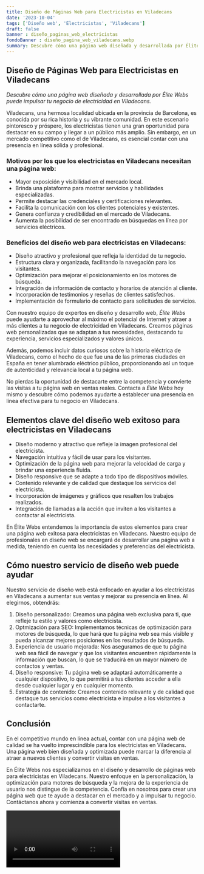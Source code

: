 ```yaml
---
title: Diseño de Páginas Web para Electricistas en Viladecans
date: '2023-10-04'
tags: ['Diseño web', 'Electricistas', 'Viladecans']
draft: false
banner : diseño_paginas_web_electricistas
fondoBanner : diseño_pagina_web_viladecans.webp
summary: Descubre cómo una página web diseñada y desarrollada por Élite Webs puede impulsar tu negocio de electricidad en Viladecans.
---
```


## Diseño de Páginas Web para Electricistas en Viladecans

*Descubre cómo una página web diseñada y desarrollada por *Élite Webs* puede impulsar tu negocio de electricidad en Viladecans.*

Viladecans, una hermosa localidad ubicada en la provincia de Barcelona, es conocida por su rica historia y su vibrante comunidad. En este escenario pintoresco y próspero, los electricistas tienen una gran oportunidad para destacar en su campo y llegar a un público más amplio. Sin embargo, en un mercado competitivo como el de Viladecans, es esencial contar con una presencia en línea sólida y profesional.

### Motivos por los que los electricistas en Viladecans necesitan una página web:

- Mayor exposición y visibilidad en el mercado local.
- Brinda una plataforma para mostrar servicios y habilidades especializadas.
- Permite destacar las credenciales y certificaciones relevantes.
- Facilita la comunicación con los clientes potenciales y existentes.
- Genera confianza y credibilidad en el mercado de Viladecans.
- Aumenta la posibilidad de ser encontrado en búsquedas en línea por servicios eléctricos.

### Beneficios del diseño web para electricistas en Viladecans:

- Diseño atractivo y profesional que refleja la identidad de tu negocio.
- Estructura clara y organizada, facilitando la navegación para los visitantes.
- Optimización para mejorar el posicionamiento en los motores de búsqueda.
- Integración de información de contacto y horarios de atención al cliente.
- Incorporación de testimonios y reseñas de clientes satisfechos.
- Implementación de formulario de contacto para solicitudes de servicios.

Con nuestro equipo de expertos en diseño y desarrollo web, *Élite Webs* puede ayudarte a aprovechar al máximo el potencial de Internet y atraer a más clientes a tu negocio de electricidad en Viladecans. Creamos páginas web personalizadas que se adaptan a tus necesidades, destacando tu experiencia, servicios especializados y valores únicos.

Además, podemos incluir datos curiosos sobre la historia eléctrica de Viladecans, como el hecho de que fue una de las primeras ciudades en España en tener alumbrado eléctrico público, proporcionando así un toque de autenticidad y relevancia local a tu página web.

No pierdas la oportunidad de destacarte entre la competencia y convierte las visitas a tu página web en ventas reales. Contacta a *Élite Webs* hoy mismo y descubre cómo podemos ayudarte a establecer una presencia en línea efectiva para tu negocio en Viladecans.

<GifSeo />

<Cta />

## Elementos clave del diseño web exitoso para electricistas en Viladecans

- Diseño moderno y atractivo que refleje la imagen profesional del electricista.
- Navegación intuitiva y fácil de usar para los visitantes.
- Optimización de la página web para mejorar la velocidad de carga y brindar una experiencia fluida.
- Diseño responsive que se adapte a todo tipo de dispositivos móviles.
- Contenido relevante y de calidad que destaque los servicios del electricista.
- Incorporación de imágenes y gráficos que resalten los trabajos realizados.
- Integración de llamadas a la acción que inviten a los visitantes a contactar al electricista.

En Élite Webs entendemos la importancia de estos elementos para crear una página web exitosa para electricistas en Viladecans. Nuestro equipo de profesionales en diseño web se encargará de desarrollar una página web a medida, teniendo en cuenta las necesidades y preferencias del electricista.

## Cómo nuestro servicio de diseño web puede ayudar

Nuestro servicio de diseño web está enfocado en ayudar a los electricistas en Viladecans a aumentar sus ventas y mejorar su presencia en línea. Al elegirnos, obtendrás:

1. Diseño personalizado: Creamos una página web exclusiva para ti, que refleje tu estilo y valores como electricista.
2. Optmización para SEO: Implementamos técnicas de optimización para motores de búsqueda, lo que hará que tu página web sea más visible y pueda alcanzar mejores posiciones en los resultados de búsqueda.
3. Experiencia de usuario mejorada: Nos aseguramos de que tu página web sea fácil de navegar y que los visitantes encuentren rápidamente la información que buscan, lo que se traducirá en un mayor número de contactos y ventas.
4. Diseño responsive: Tu página web se adaptará automáticamente a cualquier dispositivo, lo que permitirá a tus clientes acceder a ella desde cualquier lugar y en cualquier momento.
5. Estrategia de contenido: Creamos contenido relevante y de calidad que destaque tus servicios como electricista e impulse a los visitantes a contactarte.

## Conclusión

En el competitivo mundo en línea actual, contar con una página web de calidad se ha vuelto imprescindible para los electricistas en Viladecans. Una página web bien diseñada y optimizada puede marcar la diferencia al atraer a nuevos clientes y convertir visitas en ventas.

En Élite Webs nos especializamos en el diseño y desarrollo de páginas web para electricistas en Viladecans. Nuestro enfoque en la personalización, la optimización para motores de búsqueda y la mejora de la experiencia de usuario nos distingue de la competencia. Confía en nosotros para crear una página web que te ayude a destacar en el mercado y a impulsar tu negocio. Contáctanos ahora y comienza a convertir visitas en ventas.

<Video />

<CtaBot job='Electricistas' city='Viladecans'/>

<Gmaps query='Viladecans+españa+maps' />